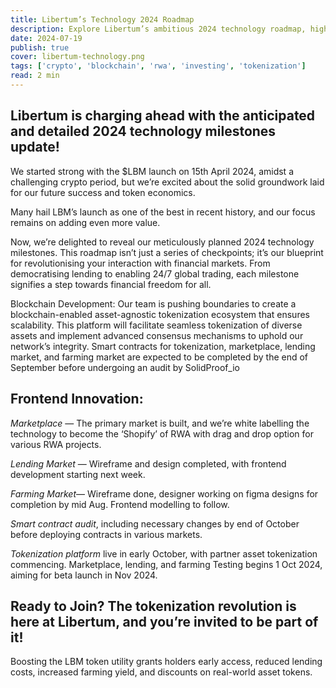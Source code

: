 ```yaml
---
title: Libertum’s Technology 2024 Roadmap
description: Explore Libertum’s ambitious 2024 technology roadmap, highlighting key milestones and advancements in blockchain and tokenization.
date: 2024-07-19
publish: true
cover: libertum-technology.png
tags: ['crypto', 'blockchain', 'rwa', 'investing', 'tokenization']
read: 2 min
---
```


## Libertum is charging ahead with the anticipated and detailed 2024 technology milestones update!

We started strong with the $LBM launch on 15th April 2024, amidst a challenging crypto period, but we’re excited about the solid groundwork laid for our future success and token economics.

Many hail LBM’s launch as one of the best in recent history, and our focus remains on adding even more value.

Now, we’re delighted to reveal our meticulously planned 2024 technology milestones. This roadmap isn’t just a series of checkpoints; it’s our blueprint for revolutionising your interaction with financial markets. From democratising lending to enabling 24/7 global trading, each milestone signifies a step towards financial freedom for all.

Blockchain Development: Our team is pushing boundaries to create a blockchain-enabled asset-agnostic tokenization ecosystem that ensures scalability. This platform will facilitate seamless tokenization of diverse assets and implement advanced consensus mechanisms to uphold our network’s integrity. Smart contracts for tokenization, marketplace, lending market, and farming market are expected to be completed by the end of September before undergoing an audit by SolidProof_io

## Frontend Innovation:

*_Marketplace_* — The primary market is built, and we’re white labelling the technology to become the ‘Shopify’ of RWA with drag and drop option for various RWA projects.

*_Lending Market_* — Wireframe and design completed, with frontend development starting next week.

*_Farming Market_*— Wireframe done, designer working on figma designs for completion by mid Aug. Frontend modelling to follow.

*_Smart contract audit_*, including necessary changes by end of October before deploying contracts in various markets.

*_Tokenization platform_* live in early October, with partner asset tokenization commencing. Marketplace, lending, and farming Testing begins 1 Oct 2024, aiming for beta launch in Nov 2024.

## Ready to Join? The tokenization revolution is here at Libertum, and you’re invited to be part of it!

Boosting the LBM token utility grants holders early access, reduced lending costs, increased farming yield, and discounts on real-world asset tokens.